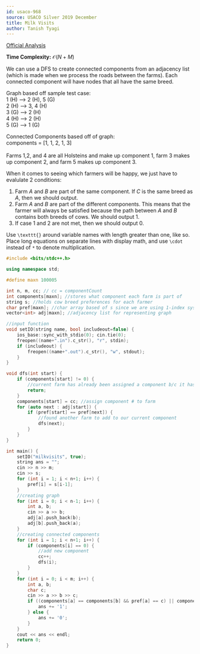 ```yaml
---
id: usaco-968
source: USACO Silver 2019 December
title: Milk Visits
author: Tanish Tyagi
---
```


[Official Analysis](http://www.usaco.org/current/data/sol_cowdance_silver_jan17.html)

<LanguageSection>

<CPPSection>

**Time Complexity:** $\mathcal{O}(N+M)$

We can use a DFS to create connected components from an adjacency list (which is made when we process the roads between the farms). Each connected component will have nodes that all have the same breed. 

Graph based off sample test case: <br/>
1 (H) --> 2 (H), 5 (G) <br/>
2 (H) --> 3, 4 (H) <br/>
3 (G) --> 2 (H) <br/>
4 (H) --> 2 (H) <br/>
5 (G) --> 1 (G) <br/>

Connected Components based off of graph: <br/>
components = [1, 1, 2, 1, 3] <br/> <br/>
Farms 1,2, and 4 are all Holsteins and make up component 1, farm 3 makes up component 2, and farm 5 makes up component 3. 

When it comes to seeing which farmers will be happy, we just have to evalulate 2 conditions: <br/>
1. Farm $A$ and $B$ are part of the same component. If $C$ is the same breed as $A$, then we should output.
2. Farm $A$ and $B$ are part of the different components. This means that the farmer will always be satisfied because the path between $A$ and $B$ contains both breeds of cows. We should output 1.
3. If case 1 and 2 are not met, then we should output 0.

Use `\texttt{}` around variable names with length greater than one, like so. Place long equations on separate lines with display math, and use `\cdot` instead of `*` to denote multiplication.

```cpp
#include <bits/stdc++.h>

using namespace std;

#define maxn 100005

int n, m, cc; // cc = componentCount
int components[maxn]; //stores what component each farm is part of
string s; //holds cow breed preferences for each farmer
char pref[maxn]; //char array based of s since we are using 1-index system
vector<int> adj[maxn]; //adjacency list for representing graph

//input function
void setIO(string name, bool includeout=false) { 
    ios_base::sync_with_stdio(0); cin.tie(0); 
    freopen((name+".in").c_str(), "r", stdin); 
    if (includeout) {
        freopen((name+".out").c_str(), "w", stdout);
    }
}

void dfs(int start) {
    if (components[start] != 0) {
		//current farm has already been assigned a component b/c it has already been visited
        return;
    }
    components[start] = cc; //assign component # to farm
    for (auto next : adj[start]) {
        if (pref[start] == pref[next]) {
			//found another farm to add to our current component
            dfs(next);
        }
    }
}

int main() {
    setIO("milkvisits", true);
    string ans = "";
    cin >> n >> m;
    cin >> s;
    for (int i = 1; i < n+1; i++) {
        pref[i] = s[i-1];
    }
	//creating graph
    for (int i = 0; i < n-1; i++) {
        int a, b;
        cin >> a >> b;
        adj[a].push_back(b);
        adj[b].push_back(a);
    }
	//creating connected components
    for (int i = 1; i < n+1; i++) {
		if (components[i] == 0) {
			//add new component
			cc++;
			dfs(i);
    	}
	}
    for (int i = 0; i < m; i++) {
        int a, b;
        char c;
        cin >> a >> b >> c;
        if ((components[a] == components[b] && pref[a] == c) || components[a] != components[b]) {
            ans += '1';
        } else {
            ans += '0';
        }
    }
    cout << ans << endl;
    return 0;
}
```
</CPPSection>

</LanguageSection>
